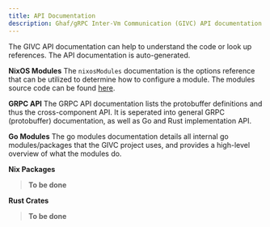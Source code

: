 ```yaml
---
title: API Documentation
description: Ghaf/gRPC Inter-Vm Communication (GIVC) API documentation
---
```


The GIVC API documentation can help to understand the code or look up references. The API documentation is auto-generated.

**NixOS Modules**
The `nixosModules` documentation is the options reference that can be utilized to determine how to configure a module. The modules source code can be found [here](https://github.com/tiiuae/ghaf-givc/tree/main/nixos/modules).

**GRPC API**
The GRPC API documentation lists the protobuffer definitions and thus the cross-component API. It is seperated into general GRPC (protobuffer) documentation, as well as Go and Rust implementation API.

**Go Modules**
The go modules documentation details all internal go modules/packages that the GIVC project uses, and provides a high-level overview of what the modules do.

**Nix Packages**
  > **To be done**

**Rust Crates**
  > **To be done**
